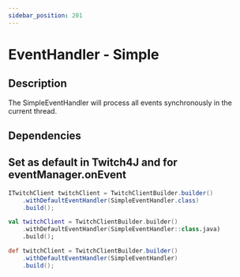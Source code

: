 ```yaml
---
sidebar_position: 201
---
```



# EventHandler - Simple

## Description

The SimpleEventHandler will process all events synchronously in the current thread.

## Dependencies

<JavaDependency group="com.github.philippheuer.events4j" name="events4j-handler-simple" version="0.12.2" scope="implementation" />

## Set as default in Twitch4J and for eventManager.onEvent

<Tabs groupId="code">
<TabItem value="java" label="Java">

```java
ITwitchClient twitchClient = TwitchClientBuilder.builder()
    .withDefaultEventHandler(SimpleEventHandler.class)
    .build();
```

</TabItem>
<TabItem value="kotlin" label="Kotlin">

```kotlin
val twitchClient = TwitchClientBuilder.builder()
    .withDefaultEventHandler(SimpleEventHandler::class.java)
    .build();
```

</TabItem>
<TabItem value="groovy" label="Groovy">

```groovy
def twitchClient = TwitchClientBuilder.builder()
    .withDefaultEventHandler(SimpleEventHandler)
    .build();
```

</TabItem>
</Tabs>
